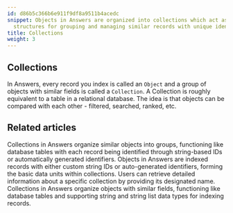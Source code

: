 ```yaml
---
id: d86b5c366b6e911f9df8a9511b4acedc
snippet: Objects in Answers are organized into collections which act as database-like
  structures for grouping and managing similar records with unique identifiers.
title: Collections
weight: 3
---
```


## Collections

In Answers, every record you index is called an `Object` and a group of objects with similar fields is called a `Collection`. A Collection is roughly equivalent to a table in a relational database. The idea is that objects can be compared with each other - filtered, searched, ranked, etc.


<PageTree />


## Related articles
<CardGrid>
<LinkTitleCard header="<b>Collections > Update a collection</b>" href="/products/answers/collections/update-collection/" > Collections in Answers organize similar objects into groups, functioning like database tables with each record being identified through string-based IDs or automatically generated identifiers. </LinkTitleCard>
<LinkTitleCard header="<b>Answers > Objects</b>" href="/products/answers/objects/" > Objects in Answers are indexed records with either custom string IDs or auto-generated identifiers, forming the basic data units within collections. </LinkTitleCard>
<LinkTitleCard header="<b>Collections > Get a collection</b>" href="/products/answers/collections/get-collection/" > Users can retrieve detailed information about a specific collection by providing its designated name. </LinkTitleCard>
<LinkTitleCard header="<b>Collections > Create a collection</b>" href="/products/answers/collections/create-collection/" > Collections in Answers organize objects with similar fields, functioning like database tables and supporting string and string list data types for indexing records. </LinkTitleCard>
</CardGrid>